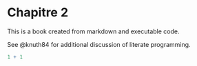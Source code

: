 # Chapitre 2

This is a book created from markdown and executable code.

See @knuth84 for additional discussion of literate programming.

```r
1 + 1
```
